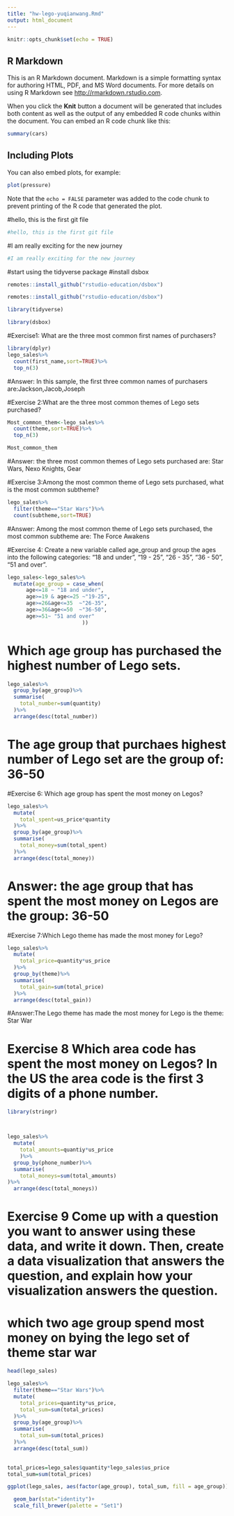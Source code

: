 ```yaml
---
title: "hw-lego-yuqianwang.Rmd"
output: html_document
---
```


```r
knitr::opts_chunk$set(echo = TRUE)
```

## R Markdown

This is an R Markdown document. Markdown is a simple formatting syntax for authoring HTML, PDF, and MS Word documents. For more details on using R Markdown see <http://rmarkdown.rstudio.com>.

When you click the **Knit** button a document will be generated that includes both content as well as the output of any embedded R code chunks within the document. You can embed an R code chunk like this:

```r
summary(cars)
```

## Including Plots

You can also embed plots, for example:

```r
plot(pressure)
```

Note that the `echo = FALSE` parameter was added to the code chunk to prevent printing of the R code that generated the plot.


#hello, this is the first git file
```r
#hello, this is the first git file
```
#I am really exciting for the new journey
```r
#I am really exciting for the new journey
```

#start using the tidyverse package
#install dsbox
```r
remotes::install_github("rstudio-education/dsbox")
```
```r
remotes::install_github("rstudio-education/dsbox")

```



```r
library(tidyverse)
```
```r
library(dsbox)
```
#Exercise1: What are the three most common first names of purchasers?
```r
library(dplyr)
lego_sales%>%
  count(first_name,sort=TRUE)%>%
  top_n(3)
```

#Answer: In this sample, the first three common names of purchasers are:Jackson,Jacob,Joseph


#Exercise 2:What are the three most common themes of Lego sets purchased?

```r
Most_common_them<-lego_sales%>%
  count(theme,sort=TRUE)%>%
  top_n(3)

Most_common_them
```
#Answer: the three most common themes of Lego sets purchased are: Star Wars, Nexo Knights, Gear

#Exercise 3:Among the most common theme of Lego sets purchased, what is the most common subtheme?
```r
lego_sales%>%
  filter(theme=="Star Wars")%>%
  count(subtheme,sort=TRUE)
```
#Answer: Among the most common theme of Lego sets purchased, the most common subtheme are: The Force Awakens


#Exercise 4: Create a new variable called age_group and group the ages into the following categories: “18 and under”, “19 - 25”, “26 - 35”, “36 - 50”, “51 and over”.
```r

lego_sales<-lego_sales%>%
  mutate(age_group = case_when(
      age<=18 ~ "18 and under",
      age>=19 & age<=25 ~"19-25",
      age>=26&age<=35  ~"26-35",
      age>=36&age<=50  ~"36-50",
      age>=51~ "51 and over"
                        ))

```

# Which age group has purchased the highest number of Lego sets.

```r
lego_sales%>%
  group_by(age_group)%>%
  summarise(
    total_number=sum(quantity)
  )%>%
  arrange(desc(total_number))
```

# The age group that purchaes highest number of Lego set are the group of: 36-50


#Exercise 6: Which age group has spent the most money on Legos?

```r
lego_sales%>%
  mutate(
    total_spent=us_price*quantity
  )%>%
  group_by(age_group)%>%
  summarise(
    total_money=sum(total_spent)
  )%>%
  arrange(desc(total_money))
```

# Answer: the age group that has spent the most money on Legos are the group: 36-50

#Exercise 7:Which Lego theme has made the most money for Lego?

```r
lego_sales%>%
  mutate(
    total_price=quantity*us_price
  )%>%
  group_by(theme)%>%
  summarise(
    total_gain=sum(total_price)
  )%>%
  arrange(desc(total_gain))
```


#Answer:The Lego theme has made the most money for Lego is the theme: Star War


# Exercise 8 Which area code has spent the most money on Legos? In the US the area code is the first 3 digits of a phone number.


```r
library(stringr)



lego_sales%>%
  mutate(
    total_amounts=quantiy*us_price
    )%>%
  group_by(phone_number)%>%
  summarise(
    total_moneys=sum(total_amounts)
)%>%
  arrange(desc(total_moneys))
```











# Exercise 9 Come up with a question you want to answer using these data, and write it down. Then, create a data visualization that answers the question, and explain how your visualization answers the question.

# which two age group spend most money on bying the lego set of theme star war

```r
head(lego_sales)
```


```r
lego_sales%>%
  filter(theme=="Star Wars")%>%
  mutate(
    total_prices=quantity*us_price,
    total_sum=sum(total_prices)
  )%>%
  group_by(age_group)%>%
  summarise(
    total_sum=sum(total_prices)
  )%>%
  arrange(desc(total_sum))
  
```


```r
total_prices=lego_sales$quantity*lego_sales$us_price
total_sum=sum(total_prices)

ggplot(lego_sales, aes(factor(age_group), total_sum, fill = age_group)) + 

  geom_bar(stat="identity")+ 
  scale_fill_brewer(palette = "Set1")
```









